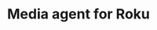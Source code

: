 ---
title: Media agent for Roku
tags:
metaDescription: Release notes for Roku
redirects:
freshnessValidatedDate: never
---